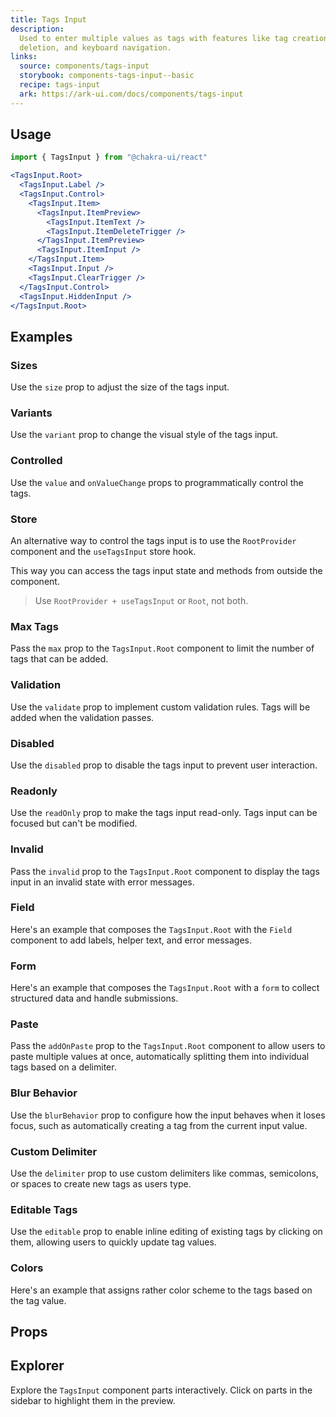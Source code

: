 ```yaml
---
title: Tags Input
description:
  Used to enter multiple values as tags with features like tag creation,
  deletion, and keyboard navigation.
links:
  source: components/tags-input
  storybook: components-tags-input--basic
  recipe: tags-input
  ark: https://ark-ui.com/docs/components/tags-input
---
```


<ExampleTabs name="tags-input-basic" />

## Usage

```jsx
import { TagsInput } from "@chakra-ui/react"
```

```jsx
<TagsInput.Root>
  <TagsInput.Label />
  <TagsInput.Control>
    <TagsInput.Item>
      <TagsInput.ItemPreview>
        <TagsInput.ItemText />
        <TagsInput.ItemDeleteTrigger />
      </TagsInput.ItemPreview>
      <TagsInput.ItemInput />
    </TagsInput.Item>
    <TagsInput.Input />
    <TagsInput.ClearTrigger />
  </TagsInput.Control>
  <TagsInput.HiddenInput />
</TagsInput.Root>
```

## Examples

### Sizes

Use the `size` prop to adjust the size of the tags input.

<ExampleTabs name="tags-input-with-sizes" />

### Variants

Use the `variant` prop to change the visual style of the tags input.

<ExampleTabs name="tags-input-with-variants" />

### Controlled

Use the `value` and `onValueChange` props to programmatically control the tags.

<ExampleTabs name="tags-input-controlled" />

### Store

An alternative way to control the tags input is to use the `RootProvider`
component and the `useTagsInput` store hook.

This way you can access the tags input state and methods from outside the
component.

> Use `RootProvider + useTagsInput` or `Root`, not both.

<ExampleTabs name="tags-input-with-store" />

### Max Tags

Pass the `max` prop to the `TagsInput.Root` component to limit the number of
tags that can be added.

<ExampleTabs name="tags-input-with-max" />

### Validation

Use the `validate` prop to implement custom validation rules. Tags will be added
when the validation passes.

<ExampleTabs name="tags-input-validation" />

### Disabled

Use the `disabled` prop to disable the tags input to prevent user interaction.

<ExampleTabs name="tags-input-disabled" />

### Readonly

Use the `readOnly` prop to make the tags input read-only. Tags input can be
focused but can't be modified.

<ExampleTabs name="tags-input-read-only" />

### Invalid

Pass the `invalid` prop to the `TagsInput.Root` component to display the tags
input in an invalid state with error messages.

<ExampleTabs name="tags-input-invalid" />

### Field

Here's an example that composes the `TagsInput.Root` with the `Field` component
to add labels, helper text, and error messages.

<ExampleTabs name="tags-input-with-field" />

### Form

Here's an example that composes the `TagsInput.Root` with a `form` to collect
structured data and handle submissions.

<ExampleTabs name="tags-input-with-form" />

### Paste

Pass the `addOnPaste` prop to the `TagsInput.Root` component to allow users to
paste multiple values at once, automatically splitting them into individual tags
based on a delimiter.

<ExampleTabs name="tags-input-with-paste" />

### Blur Behavior

Use the `blurBehavior` prop to configure how the input behaves when it loses
focus, such as automatically creating a tag from the current input value.

<ExampleTabs name="tags-input-with-blur-behavior" />

### Custom Delimiter

Use the `delimiter` prop to use custom delimiters like commas, semicolons, or
spaces to create new tags as users type.

<ExampleTabs name="tags-input-with-delimiter" />

### Editable Tags

Use the `editable` prop to enable inline editing of existing tags by clicking on
them, allowing users to quickly update tag values.

<ExampleTabs name="tags-input-editable" />

### Colors

Here's an example that assigns rather color scheme to the tags based on the tag
value.

<ExampleTabs name="tags-input-with-colors" />

## Props

## Explorer

Explore the `TagsInput` component parts interactively. Click on parts in the
sidebar to highlight them in the preview.

<Explorer name="tags-input-explorer" />
